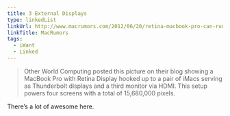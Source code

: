 ```yaml
---
title: 3 External Displays
type: linkedList
linkUrl: http://www.macrumors.com/2012/06/20/retina-macbook-pro-can-run-three-external-displays-simultaneously/
linkTitle: MacRumors
tags:
  - iWant
  - Linked
---
```


> Other World Computing posted this picture on their blog showing a MacBook Pro with Retina Display hooked up to a pair of iMacs serving as Thunderbolt displays and a third monitor via HDMI. This setup powers four screens with a total of 15,680,000 pixels.

There’s a lot of awesome here.

